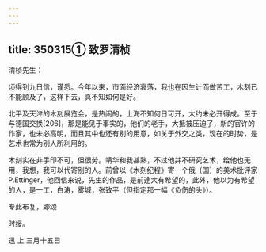 ```yaml
---
---
---
```

title: 350315① 致罗清桢
---




清桢先生：

顷得到九日信，谨悉。今年以来，市面经济衰落，我也在因生计而做苦工，木刻已不能顾及了，这样下去，真不知如何是好。

北平及天津的木刻展览会，是热闹的，上海不知何日可开，大约未必开得成。至于与德国交换[206]，那是能见于事实的，他们的老手，大抵被压迫了，新的官许的作家，也未必高明，而且其中也还有别的用意，如关于外交之类，现在的时势，是艺术也常为别人所利用的。

木刻实在非手印不可，但很劳。靖华和我甚熟，不过他并不研究艺术，给他也无用，我想，我可以代寄别的人。前曾以《木刻纪程》寄一个俄〔国〕的美术批评家P.Ettinger，他回信来说，先生的作品，是前途大有希望的，此外，他以为有希望的人，是一工，白涛，雾城，张致平（但指定那一幅《负伤的头》）。

专此布复，即颂

时绥。

迅 上 三月十五日